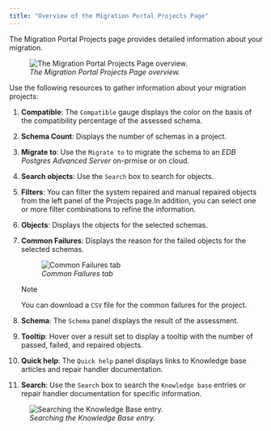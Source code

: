 ```yaml
---
title: "Overview of the Migration Portal Projects Page"
---
```


<div id="mp_overview_project" class="registered_link"></div>


The Migration Portal Projects page provides detailed information about your migration.

<figure><img src="../images/mp_overview_project_numbered.png" class="align-center" alt="The Migration Portal Projects Page overview." /><figcaption aria-hidden="true"><em>The Migration Portal Projects Page overview.</em></figcaption></figure>

Use the following resources to gather information about your migration projects:

1.  **Compatible**: The `Compatible` gauge displays the color on the basis of the compatibility percentage of the assessed schema.

2.  **Schema Count**: Displays the number of schemas in a project.

3.  **Migrate to**: Use the `Migrate to` to migrate the schema to an *EDB Postgres Advanced Server* on-prmise or on cloud.

4.  **Search objects**: Use the `Search` box to search for objects.

5.  **Filters**: You can filter the system repaired and manual repaired objects from the left panel of the Projects page.In addition, you can select one or more filter combinations to refine the information.

6.  **Objects**: Displays the objects for the selected schemas.

7.  **Common Failures**: Displays the reason for the failed objects for the selected schemas.

    <figure><img src="../images/mp_whats_new_common_failures.png" class="align-center" alt="Common Failures tab" /><figcaption aria-hidden="true"><em>Common Failures tab</em></figcaption></figure>

    <div class="note">

    <div class="title">

    Note

    </div>

    You can download a `CSV` file for the common failures for the project.

    </div>

8.  **Schema**: The `Schema` panel displays the result of the assessment.

9.  **Tooltip**: Hover over a result set to display a tooltip with the number of passed, failed, and repaired objects.



1.  **Quick help**: The `Quick help` panel displays links to Knowledge base articles and repair handler documentation.
2.  **Search**: Use the `Search` box to search the `Knowledge base` entries or repair handler documentation for specific information.

<figure><img src="../images/mp_overview_project_kb.png" class="align-center" alt="Searching the Knowledge Base entry." /><figcaption aria-hidden="true"><em>Searching the Knowledge Base entry.</em></figcaption></figure>
